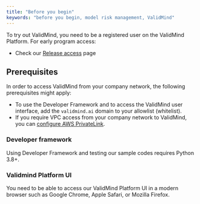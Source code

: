 ```yaml
---
title: "Before you begin"
keywords: "before you begin, model risk management, ValidMind"
---
```


To try out ValidMind, you need to be a registered user on the ValidMind Platform. For early program access: 

<!--- instructions for requesting 24-hour early access for Enterprise Edition (and higher) accounts. --->

- Check our [Release access](release-access.qmd) page

## Prerequisites

In order to access ValidMind from your company network, the following prerequisites might apply:

- To use the Developer Framework and to access the ValidMind user interface, add the `validmind.ai` domain to your allowlist (whitelist).
- If you require VPC access from your company network to ValidMind, you can [configure AWS PrivateLink](configure-aws-privatelink.qmd).

### Developer framework

Using Developer Framework and testing our sample codes requires Python 3.8+.

### Validmind Platform UI

You need to be able to access our ValidMind Platform UI in a modern browser such as Google Chrome, Apple Safari, or Mozilla Firefox.
